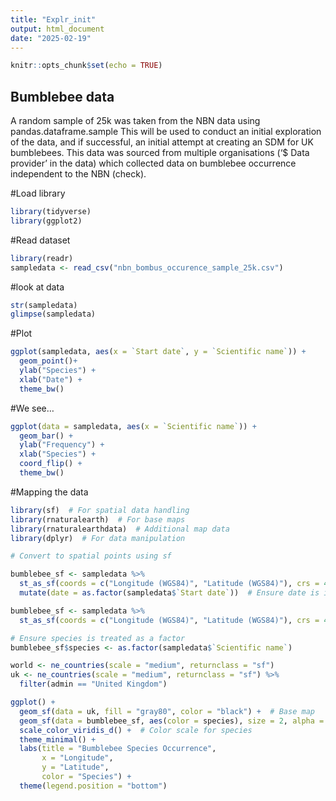 ```yaml
---
title: "Explr_init"
output: html_document
date: "2025-02-19"
---
```


```r
knitr::opts_chunk$set(echo = TRUE)
```

## Bumblebee data
A random sample of 25k was taken from the NBN data using pandas.dataframe.sample
This will be used to conduct an initial exploration of the data, and if successful, an initial attempt at creating an SDM for UK bumblebees.
This data was sourced from multiple organisations ('$ Data provider' in the data) which collected data on bumblebee occurrence independent to the NBN (check).

#Load library
```r
library(tidyverse)
library(ggplot2)
```

#Read dataset
```r
library(readr)
sampledata <- read_csv("nbn_bombus_occurence_sample_25k.csv")
```

#look at data
```r
str(sampledata)
glimpse(sampledata)
```

#Plot

```r
ggplot(sampledata, aes(x = `Start date`, y = `Scientific name`)) +
  geom_point()+ 
  ylab("Species") +
  xlab("Date") +
  theme_bw()
```

#We see...

```r
ggplot(data = sampledata, aes(x = `Scientific name`)) + 
  geom_bar() + 
  ylab("Frequency") +
  xlab("Species") +
  coord_flip() +
  theme_bw()
```

#Mapping the data

```r
library(sf)  # For spatial data handling
library(rnaturalearth)  # For base maps
library(rnaturalearthdata)  # Additional map data
library(dplyr)  # For data manipulation
```

```r
# Convert to spatial points using sf

bumblebee_sf <- sampledata %>%
  st_as_sf(coords = c("Longitude (WGS84)", "Latitude (WGS84)"), crs = 4326) %>%
  mutate(date = as.factor(sampledata$`Start date`))  # Ensure date is in the dataset

bumblebee_sf <- sampledata %>%
  st_as_sf(coords = c("Longitude (WGS84)", "Latitude (WGS84)"), crs = 4326)

# Ensure species is treated as a factor
bumblebee_sf$species <- as.factor(sampledata$`Scientific name`)

```


```r
world <- ne_countries(scale = "medium", returnclass = "sf")
uk <- ne_countries(scale = "medium", returnclass = "sf") %>%
  filter(admin == "United Kingdom")
```

```r
ggplot() +
  geom_sf(data = uk, fill = "gray80", color = "black") +  # Base map
  geom_sf(data = bumblebee_sf, aes(color = species), size = 2, alpha = 0.7) +  # Plot occurrences
  scale_color_viridis_d() +  # Color scale for species
  theme_minimal() +
  labs(title = "Bumblebee Species Occurrence",
       x = "Longitude", 
       y = "Latitude", 
       color = "Species") +
  theme(legend.position = "bottom")


```








